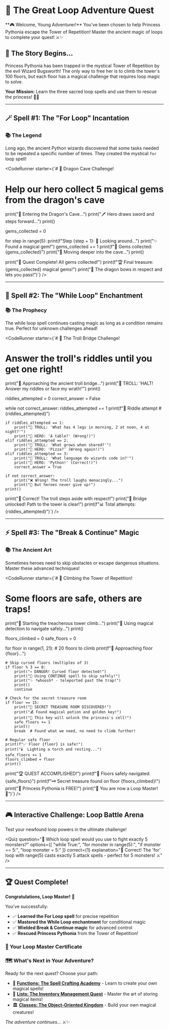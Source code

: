 # 🏰 The Great Loop Adventure Quest

<Callout type="tip">
**🎮 Welcome, Young Adventurer!** You've been chosen to help Princess Pythonia escape the Tower of Repetition! Master the ancient magic of loops to complete your quest! ⚔️✨
</Callout>

## 📜 The Story Begins...

Princess Pythonia has been trapped in the mystical Tower of Repetition by the evil Wizard Bugsworth! The only way to free her is to climb the tower's 100 floors, but each floor has a magical challenge that requires loop magic to solve.

**Your Mission:** Learn the three sacred loop spells and use them to rescue the princess! 🏰👸

---

## 🪄 Spell #1: The "For Loop" Incantation

### 📚 The Legend
Long ago, the ancient Python wizards discovered that some tasks needed to be repeated a specific number of times. They created the mystical `for` loop spell!

<DragonCave />

<CodeRunner starter={`# 🐉 Dragon Cave Challenge!
# Help our hero collect 5 magical gems from the dragon's cave

print("🏰 Entering the Dragon's Cave...")
print("🗡️  Hero draws sword and steps forward...")
print()

gems_collected = 0

for step in range(5):
    print(f"Step {step + 1}: 👀 Looking around...")
    print("✨ Found a magical gem!")
    gems_collected += 1
    print(f"💎 Gems collected: {gems_collected}")
    print("🚶 Moving deeper into the cave...")
    print()

print("🎉 Quest Complete! All gems collected!")
print(f"🏆 Final treasure: {gems_collected} magical gems!")
print("🐉 The dragon bows in respect and lets you pass!")`} />

---

## 🌟 Spell #2: The "While Loop" Enchantment

### 📚 The Prophecy
The while loop spell continues casting magic as long as a condition remains true. Perfect for unknown challenges ahead!

<TrollBridge />

<CodeRunner starter={`# 🌉 The Troll Bridge Challenge!
# Answer the troll's riddles until you get one right!

print("🌉 Approaching the ancient troll bridge...")
print("🧌 TROLL: 'HALT! Answer my riddles or face my wrath!'")
print()

riddles_attempted = 0
correct_answer = False

while not correct_answer:
    riddles_attempted += 1
    print(f"🤔 Riddle attempt #{riddles_attempted}")
    
    if riddles_attempted == 1:
        print("🧌 TROLL: 'What has 4 legs in morning, 2 at noon, 4 at night?'")
        print("🤷 HERO: 'A table?' (Wrong!)")
    elif riddles_attempted == 2:
        print("🧌 TROLL: 'What grows when shared?'")
        print("🤷 HERO: 'Pizza?' (Wrong again!)")
    elif riddles_attempted == 3:
        print("🧌 TROLL: 'What language do wizards code in?'")
        print("🧠 HERO: 'Python!' (Correct!)")
        correct_answer = True
    
    if not correct_answer:
        print("❌ Wrong! The troll laughs menacingly...")
        print("🔄 But heroes never give up!")
    print()

print("🎉 Correct! The troll steps aside with respect!")
print("🌉 Bridge unlocked! Path to the tower is clear!")
print(f"📊 Total attempts: {riddles_attempted}")`} />

---

## ⚡ Spell #3: The "Break & Continue" Magic

### 📚 The Ancient Art
Sometimes heroes need to skip obstacles or escape dangerous situations. Master these advanced techniques!

<TowerClimb />

<CodeRunner starter={`# 🏰 Climbing the Tower of Repetition!
# Some floors are safe, others are traps!

print("🏰 Starting the treacherous tower climb...")
print("🔮 Using magical detection to navigate safely...")
print()

floors_climbed = 0
safe_floors = 0

for floor in range(1, 21):  # 20 floors to climb
    print(f"🚶 Approaching floor {floor}...")
    
    # Skip cursed floors (multiples of 3)
    if floor % 3 == 0:
        print("💀 DANGER! Cursed floor detected!")
        print("🏃 Using CONTINUE spell to skip safely!")
        print("✨ *whoosh* - teleported past the trap!")
        print()
        continue
    
    # Check for the secret treasure room
    if floor == 15:
        print("🎉 SECRET TREASURE ROOM DISCOVERED!")
        print("💰 Found magical potion and golden key!")
        print("🔑 This key will unlock the princess's cell!")
        safe_floors += 1
        print()
        break  # Found what we need, no need to climb further!
    
    # Regular safe floor
    print(f"✅ Floor {floor} is safe!")
    print("🕯️  Lighting a torch and resting...")
    safe_floors += 1
    floors_climbed = floor
    print()

print("🏆 QUEST ACCOMPLISHED!")
print(f"🎯 Floors safely navigated: {safe_floors}")
print(f"🗝️  Secret treasure found on floor {floors_climbed}!")
print("👸 Princess Pythonia is FREE!")
print("🌟 You are now a Loop Master! 🌟")`} />

---

## 🎮 Interactive Challenge: Loop Battle Arena

Test your newfound loop powers in the ultimate challenge!

<LoopBattleArena />

<Quiz 
  question="🤔 Which loop spell would you use to fight exactly 5 monsters?"
  options={[
    "while True:",
    "for monster in range(5):",
    "if monster == 5:",
    "loop monster = 5:"
  ]}
  correct={1}
  explanation="🎯 Correct! The 'for' loop with range(5) casts exactly 5 attack spells - perfect for 5 monsters! ⚔️"
/>

---

## 🏆 Quest Complete!

**Congratulations, Loop Master!** 🎉

You've successfully:
- ✅ **Learned the For Loop spell** for precise repetition
- ✅ **Mastered the While Loop enchantment** for conditional magic  
- ✅ **Wielded Break & Continue magic** for advanced control
- ✅ **Rescued Princess Pythonia** from the Tower of Repetition!

### 🌟 Your Loop Master Certificate

<LoopMasterCertificate />

### 🗺️ What's Next in Your Adventure?

Ready for the next quest? Choose your path:

- 🏺 **[Functions: The Spell Crafting Academy](/python/functions-adventure)** - Learn to create your own magical spells!
- 🐍 **[Lists: The Inventory Management Quest](/python/lists-adventure)** - Master the art of storing magical items!
- 🏛️ **[Classes: The Object-Oriented Kingdom](/python/classes-adventure)** - Build your own magical creatures!

*The adventure continues...* ⚔️✨
